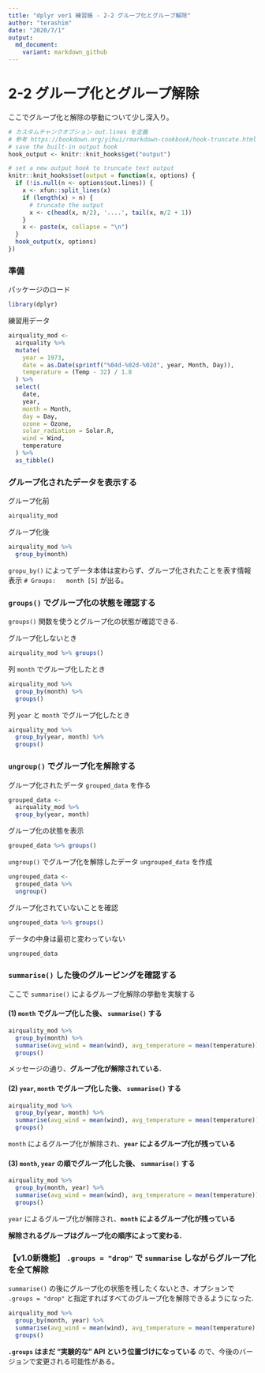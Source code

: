 ```yaml
---
title: "dplyr ver1 練習帳 - 2-2 グループ化とグループ解除"
author: "terashim"
date: "2020/7/1"
output:
  md_document:
    variant: markdown_github
---
```


# 2-2 グループ化とグループ解除

ここでグループ化と解除の挙動について少し深入り。

```r
# カスタムチャンクオプション out.lines を定義
# 参考 https://bookdown.org/yihui/rmarkdown-cookbook/hook-truncate.html
# save the built-in output hook
hook_output <- knitr::knit_hooks$get("output")

# set a new output hook to truncate text output
knitr::knit_hooks$set(output = function(x, options) {
  if (!is.null(n <- options$out.lines)) {
    x <- xfun::split_lines(x)
    if (length(x) > n) {
      # truncate the output
      x <- c(head(x, n/2), '....', tail(x, n/2 + 1))
    }
    x <- paste(x, collapse = "\n")
  }
  hook_output(x, options)
})
```

### 準備

パッケージのロード

```r
library(dplyr)
```

練習用データ


```r
airquality_mod <-
  airquality %>% 
  mutate(
    year = 1973,
    date = as.Date(sprintf("%04d-%02d-%02d", year, Month, Day)),
    temperature = (Temp - 32) / 1.8
  ) %>% 
  select(
    date,
    year,
    month = Month,
    day = Day,
    ozone = Ozone,
    solar_radiation = Solar.R,
    wind = Wind, 
    temperature
  ) %>% 
  as_tibble()
```

### グループ化されたデータを表示する

グループ化前

```r
airquality_mod
```

グループ化後

```r
airquality_mod %>% 
  group_by(month)
```

`gropu_by()` によってデータ本体は変わらず、グループ化されたことを表す情報表示 `# Groups:   month [5]` が出る。

### `groups()` でグループ化の状態を確認する

`groups()` 関数を使うとグループ化の状態が確認できる.

グループ化しないとき

```r
airquality_mod %>% groups()
```

列 `month` でグループ化したとき

```r
airquality_mod %>% 
  group_by(month) %>%
  groups()
```

列 `year` と `month` でグループ化したとき

```r
airquality_mod %>% 
  group_by(year, month) %>%
  groups()
```

### `ungroup()` でグループ化を解除する

グループ化されたデータ `grouped_data` を作る

```r
grouped_data <-
  airquality_mod %>% 
  group_by(year, month)
```

グループ化の状態を表示

```r
grouped_data %>% groups()
```
`ungroup()` でグループ化を解除したデータ `ungrouped_data` を作成

```r
ungrouped_data <-
  grouped_data %>%
  ungroup()
```

グループ化されていないことを確認

```r
ungrouped_data %>% groups()
```
データの中身は最初と変わっていない

```r
ungrouped_data
```

### `summarise()` した後のグルーピングを確認する

ここで `summarise()` によるグループ化解除の挙動を実験する

#### (1) `month` でグループ化した後、 `summarise()` する

```r
airquality_mod %>% 
  group_by(month) %>% 
  summarise(avg_wind = mean(wind), avg_temperature = mean(temperature)) %>% 
  groups()
```

メッセージの通り、**グループ化が解除されている.**

#### (2) `year`, `month` でグループ化した後、 `summarise()` する

```r
airquality_mod %>% 
  group_by(year, month) %>% 
  summarise(avg_wind = mean(wind), avg_temperature = mean(temperature)) %>% 
  groups()
```

`month` によるグループ化が解除され、**`year` によるグループ化が残っている**

#### (3) `month`, `year` の順でグループ化した後、 `summarise()` する

```r
airquality_mod %>% 
  group_by(month, year) %>% 
  summarise(avg_wind = mean(wind), avg_temperature = mean(temperature)) %>% 
  groups()
```

`year` によるグループ化が解除され、**`month` によるグループ化が残っている**

**解除されるグループはグループ化の順序によって変わる.**

### 【v1.0新機能】 `.groups = "drop"` で `summarise` しながらグループ化を全て解除

`summarise()` の後にグループ化の状態を残したくないとき、オプションで `.groups = "drop"` と指定すればすべてのグループ化を解除できるようになった. 

```r
airquality_mod %>% 
  group_by(month, year) %>% 
  summarise(avg_wind = mean(wind), avg_temperature = mean(temperature), .groups = "drop") %>% 
  groups()
```

**`.groups` はまだ "実験的な" API という位置づけになっている** ので、今後のバージョンで変更される可能性がある。

